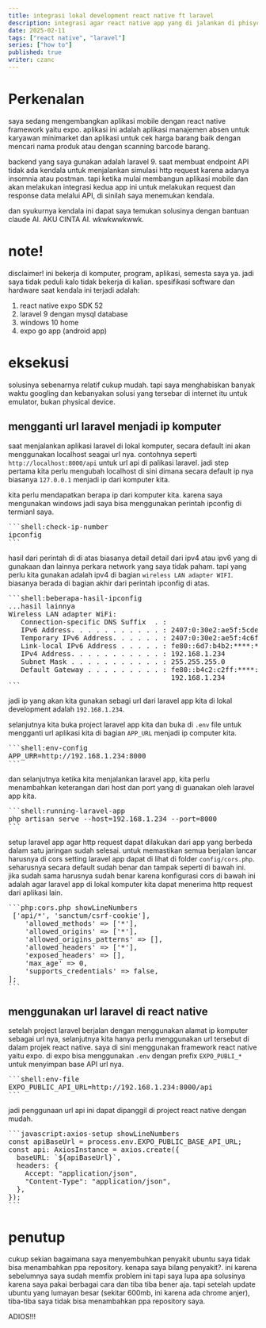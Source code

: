 ```yaml
---
title: integrasi lokal development react native ft laravel
description: integrasi agar react native app yang di jalankan di phisycal device dapat melakukan http request ke laravel app di lokal development
date: 2025-02-11
tags: ["react native", "laravel"]
series: ["how to"]
published: true
writer: czanc
---
```


# Perkenalan

saya sedang mengembangkan aplikasi mobile dengan react native framework yaitu expo. aplikasi ini adalah aplikasi manajemen absen untuk karyawan minimarket dan aplikasi untuk cek harga barang baik dengan mencari nama produk atau dengan scanning barcode barang.

backend yang saya gunakan adalah laravel 9. saat membuat endpoint API tidak ada kendala untuk menjalankan simulasi http request karena adanya insomnia atau postman. tapi ketika mulai membangun aplikasi mobile dan akan melakukan integrasi kedua app ini untuk melakukan request dan response data melalui API, di sinilah saya menemukan kendala.

dan syukurnya kendala ini dapat saya temukan solusinya dengan bantuan claude AI. AKU CINTA AI. wkwkwwkwwk.

# note!

disclaimer! ini bekerja di komputer, program, aplikasi, semesta saya ya. jadi saya tidak peduli kalo tidak bekerja di kalian.
spesifikasi software dan hardware saat kendala ini terjadi adalah:
  1. react native expo SDK 52
  2. laravel 9 dengan mysql database
  3. windows 10 home
  4. expo go app (android app)


# eksekusi
solusinya sebenarnya relatif cukup mudah. tapi saya menghabiskan banyak waktu googling dan kebanyakan solusi yang tersebar di internet itu untuk emulator, bukan physical device.

## mengganti url laravel menjadi ip komputer
saat menjalankan aplikasi laravel di lokal komputer, secara default ini akan menggunakan localhost seagai url nya. contohnya seperti `http://localhost:8000/api` untuk url api di palikasi laravel. jadi step pertama kita perlu mengubah localhost di sini dimana secara default ip nya biasanya `127.0.0.1` menjadi ip dari komputer kita.

kita perlu mendapatkan berapa ip dari komputer kita. karena saya mengunakan windows jadi saya bisa menggunakan perintah ipconfig di termianl saya.

<Pre>
```shell:check-ip-number
ipconfig
```
</Pre>

hasil dari perintah di di atas biasanya detail detail dari ipv4 atau ipv6 yang di gunakaan dan lainnya perkara network yang saya tidak paham. tapi yang perlu kita gunakan adalah ipv4 di bagian `wireless LAN adapter WIFI`. biasanya berada di bagian akhir dari perintah ipconfig di atas.

<Pre>
```shell:beberapa-hasil-ipconfig
...hasil lainnya
Wireless LAN adapter WiFi:
   Connection-specific DNS Suffix  . :
   IPv6 Address. . . . . . . . . . . : 2407:0:30e2:ae5f:5cde:d68a:****:****
   Temporary IPv6 Address. . . . . . : 2407:0:30e2:ae5f:4c6f:6275:****:****
   Link-local IPv6 Address . . . . . : fe80::6d7:b4b2:****:****%17
   IPv4 Address. . . . . . . . . . . : 192.168.1.234
   Subnet Mask . . . . . . . . . . . : 255.255.255.0
   Default Gateway . . . . . . . . . : fe80::b4c2:c2ff:****:****%17
                                       192.168.1.234
```
</Pre>

jadi ip yang akan kita gunakan sebagi url dari laravel app kita di lokal development adalah `192.168.1.234`.

selanjutnya kita buka project laravel app kita dan buka di `.env` file untuk mengganti url aplikasi kita di bagian `APP_URL` menjadi ip computer kita.

<Pre>
```shell:env-config
APP_URR=http://192.168.1.234:8000
```
</Pre>

dan selanjutnya ketika kita menjalankan laravel app, kita perlu menambahkan keterangan dari host dan port yang di guanakan oleh laravel app kita.

<Pre>
```shell:running-laravel-app
php artisan serve --host=192.168.1.234 --port=8000
```
</Pre>

setup laravel app agar http request dapat dilakukan dari app yang berbeda dalam satu jaringan sudah selesai. untuk memastikan semua berjalan lancar harusnya di cors setting laravel app dapat di lihat di folder `config/cors.php`. seharusnya secara default sudah benar dan tampak seperti di bawah ini. jika sudah sama harusnya sudah benar karena konfigurasi cors di bawah ini adalah agar laravel app di lokal komputer kita dapat menerima http request dari aplikasi lain.

<Pre>
```php:cors.php showLineNumbers
<?php
return [
    'paths' => ['api/*', 'sanctum/csrf-cookie'],
    'allowed_methods' => ['*'],
    'allowed_origins' => ['*'],
    'allowed_origins_patterns' => [],
    'allowed_headers' => ['*'],
    'exposed_headers' => [],
    'max_age' => 0,
    'supports_credentials' => false,
];
```
</Pre>

## menggunakan url laravel di react native
setelah project laravel berjalan dengan menggunakan alamat ip komputer sebagai url nya, selanjutnya kita hanya perlu menggunakan url tersebut di dalam projek react native.
saya di sini menggunakan framework react native yaitu expo. di expo bisa menggunakan `.env` dengan prefix `EXPO_PUBLI_*` untuk menyimpan base API url nya.

<Pre>
```shell:env-file
EXPO_PUBLIC_API_URL=http://192.168.1.234:8000/api
```
</Pre>

jadi penggunaan url api ini dapat dipanggil di project react native dengan mudah.
<Pre>
```javascript:axios-setup showLineNumbers
const apiBaseUrl = process.env.EXPO_PUBLIC_BASE_API_URL;
const api: AxiosInstance = axios.create({
  baseURL: `${apiBaseUrl}`,
  headers: {
    Accept: "application/json",
    "Content-Type": "application/json",
  },
});
```
</Pre>

# penutup

cukup sekian bagaimana saya menyembuhkan penyakit ubuntu saya tidak bisa menambahkan ppa repository. kenapa saya bilang penyakit?.
ini karena sebelumnya saya sudah memfix problem ini tapi saya lupa apa solusinya karena saya pakai berbagai cara dan tiba tiba bener aja.
tapi setelah update ubuntu yang lumayan besar (sekitar 600mb, ini karena ada chrome anjer), tiba-tiba saya tidak bisa menambahkan ppa repository saya.

ADIOS!!!
